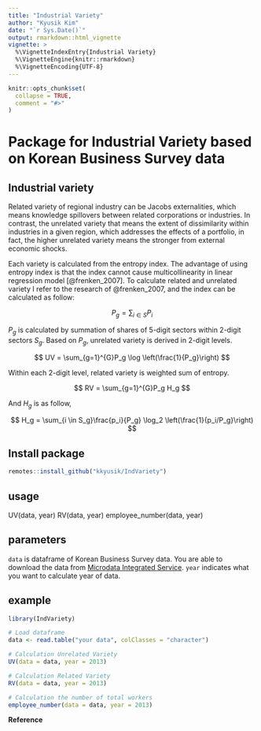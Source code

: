 ```yaml
---
title: "Industrial Variety"
author: "Kyusik Kim"
date: "`r Sys.Date()`"
output: rmarkdown::html_vignette
vignette: >
  %\VignetteIndexEntry{Industrial Variety}
  %\VignetteEngine{knitr::rmarkdown}
  %\VignetteEncoding{UTF-8}
---
```


```r
knitr::opts_chunk$set(
  collapse = TRUE,
  comment = "#>"
)
```

# Package for Industrial Variety based on Korean Business Survey data

## Industrial variety

Related variety of regional industry can be Jacobs externalities, which means knowledge spillovers between related corporations or industries. In contrast, the unrelated variety that means the extent of dissimilarity within industries in a given region, which addresses the effects of a portfolio, in fact, the higher unrelated variety means the stronger from external economic shocks.  

Each variety is calculated from the entropy index. The advantage of using entropy index is that the index cannot cause multicollinearity in linear regression model [@frenken_2007]. To calculate related and unrelated variety I refer to the research of @frenken_2007, and the index can be calculated as follow:

$$
P_g = \sum_{i \in S}P_i
$$

$P_g$ is calculated by summation of shares of 5-digit sectors within 2-digit sectors $S_g$. Based on $P_g$, unrelated variety is derived in 2-digit levels. 

$$
UV = \sum_{g=1}^{G}P_g \log \left(\frac{1}{P_g}\right)
$$

Within each 2-digit level, related variety is weighted sum of entropy. 

$$
RV = \sum_{g=1}^{G}P_g H_g
$$

And $H_g$ is as follow,

$$
H_g = \sum_{i \in S_g}\frac{p_i}{P_g} \log_2 \left(\frac{1}{p_i/P_g}\right)
$$

## Install package
```r
remotes::install_github("kkyusik/IndVariety")
```

## usage
UV(data, year)
RV(data, year)
employee_number(data, year)

## parameters

`data` is dataframe of Korean Business Survey data. You are able to download the data from [Microdata Integrated Service](https://mdis.kostat.go.kr/index.do).
`year` indicates what you want to calculate year of data.

## example 
```r
library(IndVariety)

# Load dataframe
data <- read.table("your data", colClasses = "character")

# Calculation Unrelated Variety
UV(data = data, year = 2013)

# Calculation Related Variety
RV(data = data, year = 2013)

# Calculation the number of total workers
employee_number(data = data, year = 2013)
```


__Reference__
